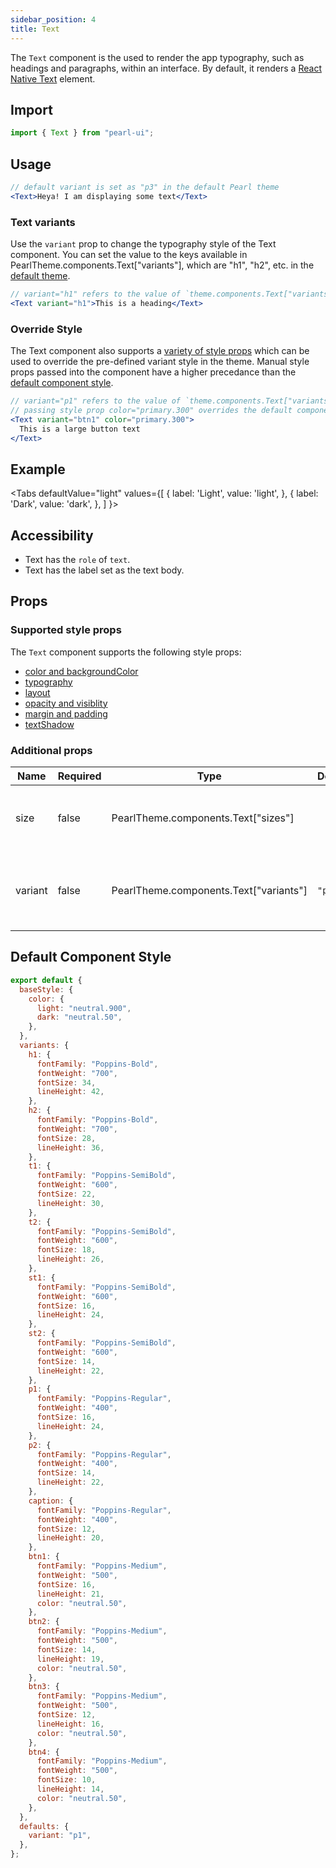 ```yaml
---
sidebar_position: 4
title: Text
---
```


The `Text` component is the used to render the app typography, such as headings and paragraphs, within an interface. By default, it renders a [React Native Text](https://reactnative.dev/docs/text) element.

## Import

```jsx
import { Text } from "pearl-ui";
```

## Usage

```jsx
// default variant is set as "p3" in the default Pearl theme
<Text>Heya! I am displaying some text</Text>
```

### Text variants

Use the `variant` prop to change the typography style of the Text component. You can set the value to the keys available in <t>PearlTheme.components.Text["variants"]</t>, which are <t>"h1"</t>, <t>"h2"</t>, etc. in the [default theme](../../theming/default-theme#typography).

```jsx
// variant="h1" refers to the value of `theme.components.Text["variants"]["h1"]`
<Text variant="h1">This is a heading</Text>
```

### Override Style

The Text component also supports a [variety of style props](#supported-style-props) which can be used to override the pre-defined variant style in the theme. Manual style props passed into the component have a higher precedance than the [default component style](#default-component-style).

```jsx
// variant="p1" refers to the value of `theme.components.Text["variants"]["p1"]`
// passing style prop color="primary.300" overrides the default component style value of color="neutral.50"
<Text variant="btn1" color="primary.300">
  This is a large button text
</Text>
```

## Example


<Tabs
  defaultValue="light"
  values={[
    { label: 'Light', value: 'light', },
    { label: 'Dark', value: 'dark', },
  ]
}>
<TabItem value="light">

<Snack snackId="@agrawal-rohit/text-light" />

</TabItem>

<TabItem value="dark">

<Snack snackId="@agrawal-rohit/text-dark" />

</TabItem>
</Tabs>

## Accessibility

- Text has the `role` of `text`.
- Text has the label set as the text body.

## Props

### Supported style props

The `Text` component supports the following style props:

- [color and backgroundColor](../../getting-started/style-props#color-and-background-color)
- [typography](../../getting-started/style-props#typography)
- [layout](../../getting-started/style-props#layout)
- [opacity and visiblity](../../getting-started/style-props#opacity-and-visibility)
- [margin and padding](../../getting-started/style-props#margin-and-padding)
- [textShadow](../../getting-started/style-props#text-shadow)

### Additional props

| Name    | Required | Type                                          | Default | Description                                              |
| ------- | -------- | --------------------------------------------- | ------- | -------------------------------------------------------- |
| size    | false    | <t>PearlTheme.components.Text["sizes"]</t>    |         | Size variant to use as defined in the active theme       |
| variant | false    | <t>PearlTheme.components.Text["variants"]</t> | `"p1"`  | Typography variant to use as defined in the active theme |

## Default Component Style

```js
export default {
  baseStyle: {
    color: {
      light: "neutral.900",
      dark: "neutral.50",
    },
  },
  variants: {
    h1: {
      fontFamily: "Poppins-Bold",
      fontWeight: "700",
      fontSize: 34,
      lineHeight: 42,
    },
    h2: {
      fontFamily: "Poppins-Bold",
      fontWeight: "700",
      fontSize: 28,
      lineHeight: 36,
    },
    t1: {
      fontFamily: "Poppins-SemiBold",
      fontWeight: "600",
      fontSize: 22,
      lineHeight: 30,
    },
    t2: {
      fontFamily: "Poppins-SemiBold",
      fontWeight: "600",
      fontSize: 18,
      lineHeight: 26,
    },
    st1: {
      fontFamily: "Poppins-SemiBold",
      fontWeight: "600",
      fontSize: 16,
      lineHeight: 24,
    },
    st2: {
      fontFamily: "Poppins-SemiBold",
      fontWeight: "600",
      fontSize: 14,
      lineHeight: 22,
    },
    p1: {
      fontFamily: "Poppins-Regular",
      fontWeight: "400",
      fontSize: 16,
      lineHeight: 24,
    },
    p2: {
      fontFamily: "Poppins-Regular",
      fontWeight: "400",
      fontSize: 14,
      lineHeight: 22,
    },
    caption: {
      fontFamily: "Poppins-Regular",
      fontWeight: "400",
      fontSize: 12,
      lineHeight: 20,
    },
    btn1: {
      fontFamily: "Poppins-Medium",
      fontWeight: "500",
      fontSize: 16,
      lineHeight: 21,
      color: "neutral.50",
    },
    btn2: {
      fontFamily: "Poppins-Medium",
      fontWeight: "500",
      fontSize: 14,
      lineHeight: 19,
      color: "neutral.50",
    },
    btn3: {
      fontFamily: "Poppins-Medium",
      fontWeight: "500",
      fontSize: 12,
      lineHeight: 16,
      color: "neutral.50",
    },
    btn4: {
      fontFamily: "Poppins-Medium",
      fontWeight: "500",
      fontSize: 10,
      lineHeight: 14,
      color: "neutral.50",
    },
  },
  defaults: {
    variant: "p1",
  },
};
```
